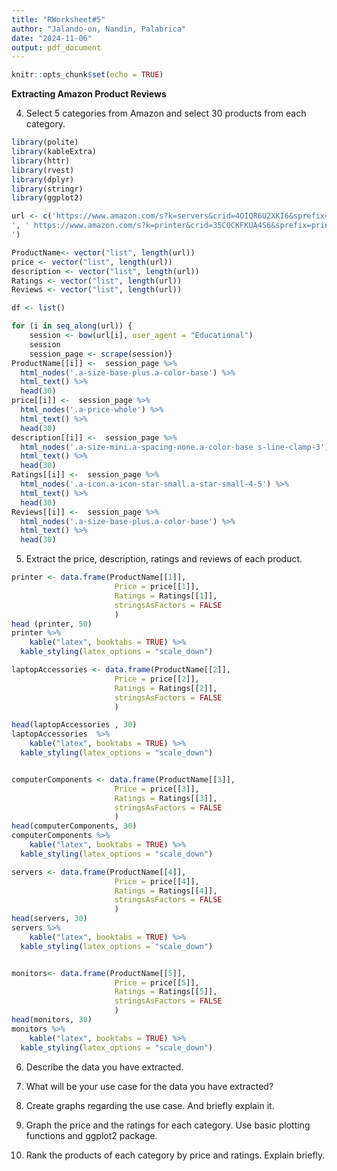 ```yaml
---
title: "RWorksheet#5"
author: "Jalando-on, Nandin, Palabrica"
date: "2024-11-06"
output: pdf_document
---
```


```r
knitr::opts_chunk$set(echo = TRUE)
```
**Extracting Amazon Product Reviews**


4. Select 5 categories from Amazon and select 30 products from each category.
```r
library(polite)
library(kableExtra)
library(httr)
library(rvest)
library(dplyr)
library(stringr)
library(ggplot2)

url <- c('https://www.amazon.com/s?k=servers&crid=4OIQR6U2XKI6&sprefix=server%2Caps%2C435&ref=nb_sb_noss_1', 'https://www.amazon.com/s?k=monitor&crid=1GO8O6LN9WJJD&sprefix=monitor%2Caps%2C390&ref=nb_sb_noss_1', 'https://www.amazon.com/s?k=laptop+accessories&crid=153784X0SAFNL&sprefix=laptop+acce%2Caps%2C347&ref=nb_sb_ss_ts-doa-p_1_11
', ' https://www.amazon.com/s?k=printer&crid=35C0CKFKUA4S6&sprefix=printer%2Caps%2C356&ref=nb_sb_noss_1', 'https://www.amazon.com/s?k=computercomponents&crid=H2T8LXKVTRHK&sprefix=computercomponents%2Caps%2C300&ref=nb_sb_noss
')

ProductName<- vector("list", length(url))
price <- vector("list", length(url))
description <- vector("list", length(url))
Ratings <- vector("list", length(url))
Reviews <- vector("list", length(url))

```

```r

df <- list()

for (i in seq_along(url)) {
    session <- bow(url[i], user_agent = "Educational")
    session
    session_page <- scrape(session)}
ProductName[[i]] <-  session_page %>%
  html_nodes('.a-size-base-plus.a-color-base') %>%
  html_text() %>%
  head(30)
price[[i]] <-  session_page %>%
  html_nodes('.a-price-whole') %>%
  html_text() %>%
  head(30)
description[[i]] <-  session_page %>%
  html_nodes('.a-size-mini.a-spacing-none.a-color-base s-line-clamp-3') %>%
  html_text() %>%
  head(30)
Ratings[[i]] <-  session_page %>%
  html_nodes('.a-icon.a-icon-star-small.a-star-small-4-5') %>%
  html_text() %>%
  head(30)
Reviews[[i]] <-  session_page %>%
  html_nodes('.a-size-base-plus.a-color-base') %>%
  html_text() %>%
  head(30)
```

5. Extract the price, description, ratings and reviews of each product.
```r
printer <- data.frame(ProductName[[1]],
                       Price = price[[1]],
                       Ratings = Ratings[[1]],
                       stringsAsFactors = FALSE
                       )
head (printer, 50)
printer %>%
    kable("latex", booktabs = TRUE) %>%
  kable_styling(latex_options = "scale_down")
```
```r
laptopAccessories <- data.frame(ProductName[[2]],
                       Price = price[[2]],
                       Ratings = Ratings[[2]],
                       stringsAsFactors = FALSE
                       )

head(laptopAccessories , 30)
laptopAccessories  %>%
    kable("latex", booktabs = TRUE) %>%
  kable_styling(latex_options = "scale_down")


computerComponents <- data.frame(ProductName[[3]],
                       Price = price[[3]],
                       Ratings = Ratings[[3]],
                       stringsAsFactors = FALSE
                       )
head(computerComponents, 30)
computerComponents %>%
    kable("latex", booktabs = TRUE) %>%
  kable_styling(latex_options = "scale_down")

servers <- data.frame(ProductName[[4]],
                       Price = price[[4]],
                       Ratings = Ratings[[4]],
                       stringsAsFactors = FALSE
                       )
head(servers, 30)
servers %>%
    kable("latex", booktabs = TRUE) %>%
  kable_styling(latex_options = "scale_down")


monitors<- data.frame(ProductName[[5]],
                       Price = price[[5]],
                       Ratings = Ratings[[5]],
                       stringsAsFactors = FALSE
                       )
head(monitors, 30)
monitors %>%
    kable("latex", booktabs = TRUE) %>%
  kable_styling(latex_options = "scale_down")

```
6. Describe the data you have extracted.

7. What will be your use case for the data you have extracted?

8. Create graphs regarding the use case. And briefly explain it.

9. Graph the price and the ratings for each category. Use basic plotting functions and ggplot2 package.

10. Rank the products of each category by price and ratings. Explain briefly.

